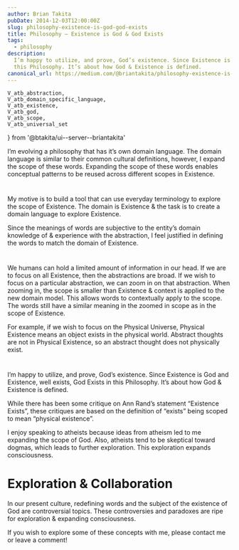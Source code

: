 ```yaml
---
author: Brian Takita
pubDate: 2014-12-03T12:00:00Z
slug: philosophy-existence-is-god-god-exists
title: Philosophy — Existence is God & God Exists
tags:
  - philosophy
description:
  I’m happy to utilize, and prove, God’s existence. Since Existence is God and Existence, well exists, God Exists in
  this Philosophy. It’s about how God & Existence is defined.
canonical_url: https://medium.com/@briantakita/philosophy-existence-is-god-god-exists-b2ec35ea39d2
---
```

	V_atb_abstraction,
	V_atb_domain_specific_language,
	V_atb_existence,
	V_atb_god,
	V_atb_scope,
	V_atb_universal_set
} from '@btakita/ui--server--briantakita'

<p>
	<Van dom={
		V_fragment({ ctx },
			`Philosophies are conceptual models. Conceptual models have a `,
			V_atb_domain_specific_language({ ctx }),
			`. If we expand the scope of certain definitions, we have the ability to expand consciousness. If we are able to
			make more associations between concepts, consciousness expands.`
		)
	}/>
</p>

I’m evolving a philosophy that has it’s own domain language. The domain language is similar to their common cultural
definitions, however, I expand the scope of these words. Expanding the scope of these words enables conceptual
patterns to be reused across different scopes in Existence.

<h1>
	<Van dom={
		V_fragment({ ctx },
			`A tool to explore `,
			V_atb_existence({ ctx }))
	}/>
</h1>

My motive is to build a tool that can use everyday terminology to explore the scope of Existence. The domain is
Existence & the task is to create a domain language to explore Existence.

Since the meanings of words are subjective to the entity’s domain knowledge of & experience with the abstraction, I
feel justified in defining the words to match the domain of Existence.

<h1>
	<Van dom={
		V_fragment({ ctx },
			V_atb_abstraction({ ctx }),
			`, `,
			V_atb_scope({ ctx }),
			`, Zooming In/Out`)
	}/>
</h1>

We humans can hold a limited amount of information in our head. If we are to focus on all Existence, then the
abstractions are broad. If we wish to focus on a particular abstraction, we can zoom in on that abstraction. When
zooming in, the scope is smaller than Existence & context is applied to the new domain model. This allows words to contextually apply to the scope. The words still have a similar meaning in the zoomed in scope as in the scope of Existence.

For example, if we wish to focus on the Physical Universe, Physical Existence means an object exists in the physical
world. Abstract thoughts are not in Physical Existence, so an abstract thought does not physically exist.

<h1>
	<Van dom={
		V_fragment({ ctx },
			V_atb_god({ ctx }),
			` Exists`)
	}/>
</h1>

I’m happy to utilize, and prove, God’s existence. Since Existence is God and Existence, well exists, God Exists in
this Philosophy. It’s about how God & Existence is defined.

While there has been some critique on Ann Rand’s statement “Existence Exists”, these critiques are based on the
definition of “exists” being scoped to mean “physical existence”.
<p>
	<Van dom={
		V_fragment({ ctx },
			`The “Existence is God” Philosophy defines existence as “Everything that ‘is’, or more simply, everything" or
				the `,
			V_atb_universal_set({ ctx }),
			` of everything. That includes all thoughts ever thought, all possible concepts, including the notion of
				Existence being everything. Thus Existence Exists. Everything (even fiction) exists. Thus God Exists.`)
	}/>
</p>

I enjoy speaking to atheists because ideas from atheism led to me expanding the scope of God. Also, atheists tend to
be skeptical toward dogmas, which leads to further exploration. This exploration expands consciousness.

# Exploration & Collaboration

In our present culture, redefining words and the subject of the existence of God are controversial topics. These
controversies and paradoxes are ripe for exploration & expanding consciousness.

If you wish to explore some of these concepts with me, please contact me or leave a comment!
